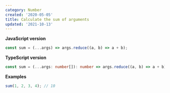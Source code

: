 ```yaml
---
category: Number
created: '2020-05-05'
title: Calculate the sum of arguments
updated: '2021-10-13'
---
```


**JavaScript version**

```js sum.js
const sum = (...args) => args.reduce((a, b) => a + b);
```

**TypeScript version**

```ts sum.ts
const sum = (...args: number[]): number => args.reduce((a, b) => a + b);
```

**Examples**

```js examples.js
sum(1, 2, 3, 4); // 10
```
